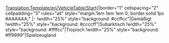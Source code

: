 <noinclude>[[Translation:Template/en/VehicleTable/Start]]</noinclude><noinclude></noinclude>{|border="1" cellspacing="2" cellpadding="3" rules="all" style="margin:1em 1em 1em 0; border:solid 1px #AAAAAA;"
|-
!width="25%" style="background: #ccffcc"|Gemäßigt
!width="25%" style="background: #ccccff"|Subarktisch
!width="25%" style="background: #ffffcc"|Tropisch
!width="25%" style="background: #ff9999"|Spielzeugland